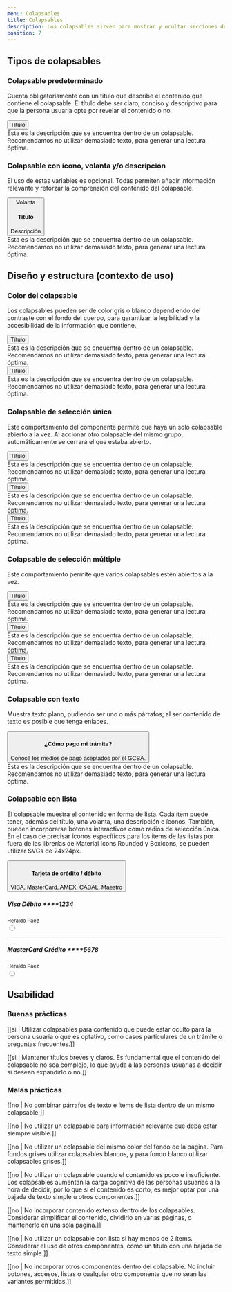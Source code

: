 ```yaml
---
menu: Colapsables
title: Colapsables
description: Los colapsables sirven para mostrar y ocultar secciones de contenido relacionado en una página, lo que mejora la experiencia de las personas usuarias.
position: 7
---
```


## Tipos de colapsables

### Colapsable predeterminado

Cuenta obligatoriamente con un título que describe el contenido que contiene el colapsable. El título debe ser claro, conciso y descriptivo para que la persona usuaria opte por revelar el contenido o no.

<div className="content-2">
  <div className="accordion" id="accordionExample">
    <div className="card">
      <button
        className="card-header collapsed card-link accordion-card-icon"
        data-toggle="collapse"
        data-target="#collapseEight"
      >
        Título
      </button>
      <div id="collapseEight" className="collapse" data-parent="#accordion">
        <div className="card-body">
          Esta es la descripción que se encuentra dentro de un colapsable.
          Recomendamos no utilizar demasiado texto, para generar una lectura
          óptima.
        </div>
      </div>
    </div>
  </div>
</div>

### Colapsable con ícono, volanta y/o descripción

El uso de estas variables es opcional. Todas permiten añadir información relevante y reforzar la comprensión del contenido del colapsable. 

<div className="content-2">
  <div className="accordion">
    <div className="card">
      <button
        className="card-header collapsed card-link"
        data-toggle="collapse"
        data-target="#collapseOne"
      >
        <i className="bx bxs-user-circle"></i>
        <span className="collapse-label">Volanta</span>
        <h4 className="collapse-title">Título</h4>
        <span className="collapse-subtitle">Descripción</span>
      </button>
      <div id="collapseOne" className="collapse">
        <div className="card-body">
          Esta es la descripción que se encuentra dentro de un colapsable.
          Recomendamos no utilizar demasiado texto, para generar una lectura
          óptima.
        </div>
      </div>
    </div>
  </div>
</div>

## Diseño y estructura (contexto de uso)

### Color del colapsable

Los colapsables pueden ser de color gris o blanco dependiendo del contraste con el fondo del cuerpo, para garantizar la legibilidad y la accesibilidad de la información que contiene.

<div className="content-2">
  <div className="accordion accordion-white">
    <div className="card">
      <button
        className="card-header collapsed card-link"
        data-toggle="collapse"
        data-target="#collapseOneWhite"
      >
        <i className="bx bxs-user-circle"></i>
        Título
      </button>
      <div id="collapseOneWhite" className="collapse">
        <div className="card-body">
          Esta es la descripción que se encuentra dentro de un colapsable.
          Recomendamos no utilizar demasiado texto, para generar una lectura
          óptima.
        </div>
      </div>
    </div>
  </div>

  <div className="accordion">
    <div className="card">
      <button
        className="card-header collapsed card-link"
        data-toggle="collapse"
        data-target="#collapseOne"
      >
        <i className="bx bxs-user-circle"></i>
        Título
      </button>
      <div id="collapseOne" className="collapse">
        <div className="card-body">
          Esta es la descripción que se encuentra dentro de un colapsable.
          Recomendamos no utilizar demasiado texto, para generar una lectura
          óptima.
        </div>
      </div>
    </div>
  </div>
</div>

### Colapsable de selección única

Este comportamiento del componente permite que haya un solo colapsable abierto a la vez. Al accionar otro colapsable del mismo grupo, automáticamente se cerrará el que estaba abierto.

<div className="content-2" id="accordion">
  <div className="accordion" id="accordionExample">
    <div className="card">
      <button className="card-header collapsed card-link" data-toggle="collapse" data-target="#collapseOne">
        <i className="bx bxs-user-circle"></i>
        Título
      </button>
      <div id="collapseOne" className="collapse" data-parent="#accordion">
        <div className="card-body">
          Esta es la descripción que se encuentra dentro de un colapsable.
          Recomendamos no utilizar demasiado texto, para generar una lectura
          óptima.
        </div>
      </div>
    </div>
    <div className="card">
      <button className="card-header card-link" data-toggle="collapse" data-target="#collapseTwo">
        <i className="bx bxs-user-circle"></i>
        Título
      </button>
      <div id="collapseTwo" className="collapse show" data-parent="#accordion">
        <div className="card-body">
          Esta es la descripción que se encuentra dentro de un colapsable.
          Recomendamos no utilizar demasiado texto, para generar una lectura
          óptima.
        </div>
      </div>
    </div>
    <div className="card">
      <button className="card-header collapsed card-link" data-toggle="collapse" data-target="#collapseThree">
        <i className="bx bxs-user-circle"></i>
        Título
      </button>
      <div id="collapseThree" className="collapse" data-parent="#accordion">
        <div className="card-body">
          Esta es la descripción que se encuentra dentro de un colapsable.
          Recomendamos no utilizar demasiado texto, para generar una lectura
          óptima.
        </div>
      </div>
    </div>
  </div>
</div>

### Colapsable de selección múltiple

Este comportamiento permite que varios colapsables estén abiertos a la vez. 

<div className="content-2">
  <div className="accordion" id="accordionExample">
    <div className="card">
      <button className="card-header card-link" data-toggle="collapse" data-target="#collapseOne">
        <i className="bx bxs-user-circle"></i>
        Título
      </button>
      <div id="collapseOne" className="collapse show" data-parent="#accordion">
        <div className="card-body">
          Esta es la descripción que se encuentra dentro de un colapsable.
          Recomendamos no utilizar demasiado texto, para generar una lectura
          óptima.
        </div>
      </div>
    </div>
    <div className="card">
      <button className="card-header collapsed card-link" data-toggle="collapse" data-target="#collapseTwo">
        <i className="bx bxs-user-circle"></i>
        Título
      </button>
      <div id="collapseTwo" className="collapse" data-parent="#accordion">
        <div className="card-body">
          Esta es la descripción que se encuentra dentro de un colapsable.
          Recomendamos no utilizar demasiado texto, para generar una lectura
          óptima.
        </div>
      </div>
    </div>
    <div className="card">
      <button className="card-header card-link" data-toggle="collapse" data-target="#collapseThree">
        <i className="bx bxs-user-circle"></i>
        Título
      </button>
      <div id="collapseThree" className="collapse show" data-parent="#accordion">
        <div className="card-body">
          Esta es la descripción que se encuentra dentro de un colapsable.
          Recomendamos no utilizar demasiado texto, para generar una lectura
          óptima.
        </div>
      </div>
    </div>
  </div>
</div>

### Colapsable con texto

Muestra texto plano, pudiendo ser uno o más párrafos; al ser contenido de texto es posible que tenga enlaces.

<div className="content-4">
  <div className="accordion">
    <div className="card">
       <button
        className="card-header card-link card-info"
        data-toggle="collapse"
        data-target="#collapseOne"
      >
        <h4 className="collapse-title">¿Cómo pago mi trámite?</h4>
        <span className="collapse-subtitle">
          Conocé los medios de pago aceptados por el GCBA.
        </span>
      </button>
      <div id="collapseOne" className="collapse show">
        <div className="card-body">
          Esta es la descripción que se encuentra dentro de un colapsable.
          Recomendamos no utilizar demasiado texto, para generar una lectura
          óptima.
        </div>
      </div>
    </div>
  </div>
</div>

### Colapsable con lista

El colapsable muestra el contenido en forma de lista. Cada ítem puede tener, además del título, una volanta, una descripción e íconos. También, pueden incorporarse botones interactivos como radios de selección única. En el caso de precisar íconos específicos para los ítems de las listas por fuera de las librerías de Material Icons Rounded y Boxicons, se pueden utilizar SVGs de 24x24px. 

<div className="content-4">
  <div className="accordion" id="accordionListExample">
    <div className="card">
      <button className="card-header card-link card-info" data-toggle="collapse" data-target="#collapseEight">
        <h4 className="collapse-title">Tarjeta de crédito / débito</h4>
        <span className="collapse-subtitle">VISA, MasterCard, AMEX, CABAL, Maestro</span>
      </button>
      <div id="collapseEight" className="collapse show" data-parent="#accordion">
        <form className="card-body">
          <label className="card-details" for="visa">
            <i className="bx bxl-visa"></i>
            <div className="card-details-content">
              <h5>Visa Débito ****1234</h5>
              <small>Heraldo Paez</small>
            </div>
            <input type="radio" className="form-radio" name="credit_card" id="visa" />
          </label>
          <hr />
          <label className="card-details" for="master">
            <i className="bx bxl-mastercard"></i>
            <div className="card-details-content">
              <h5>MasterCard Crédito ****5678</h5>
              <small>Heraldo Paez</small>
            </div>
            <input type="radio" className="form-radio" name="credit_card" id="master" />
          </label>
        </form>
      </div>
    </div>
  </div>
</div>

## Usabilidad

### Buenas prácticas

[[si | Utilizar colapsables para contenido que puede estar oculto para la persona usuaria o que es optativo, como casos particulares de un trámite o preguntas frecuentes.]]

[[si | Mantener títulos breves y claros. Es fundamental que el contenido del colapsable no sea complejo, lo que ayuda a las personas usuarias a decidir si desean expandirlo o no.]]

### Malas prácticas

[[no | No combinar párrafos de texto e ítems de lista dentro de un mismo colapsable.]]

[[no | No utilizar un colapsable para información relevante que deba estar siempre visible.]]

[[no | No utilizar un colapsable del mismo color del fondo de la página. Para fondos grises utilizar colapsables blancos, y para fondo blanco utilizar colapsables grises.]]

[[no | No utilizar un colapsable cuando el contenido es poco e insuficiente. Los colapsables aumentan la carga cognitiva de las personas usuarias a la hora de decidir, por lo que si el contenido es corto, es mejor optar por una bajada de texto simple u otros componentes.]]

[[no | No incorporar contenido extenso dentro de los colapsables. Considerar simplificar el contenido, dividirlo en varias páginas, o mantenerlo en una sola página.]]

[[no | No utilizar un colapsable con lista si hay menos de 2 ítems. Considerar el uso de otros componentes, como un título con una bajada de texto simple.]]

[[no | No incorporar otros componentes dentro del colapsable. No incluir botones, accesos, listas o cualquier otro componente que no sean las variantes permitidas.]]
